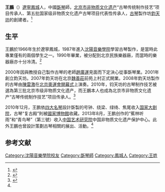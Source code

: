 '''王鵬'''（{{bd|1966年||}}）[[遼寧|遼寧]][[鳳城|鳳城]]人，中國[[斲琴|斲琴]]師，[[北京市非物质文化遗产|北京市非物质文化遗产]]“古琴传统制作技艺”项目传承人、第五批国家级非物质文化遗产古琴项目代表性传承人，[[古琴|古琴]]製作坊[[鈞天坊|鈞天坊]]的創建者。<ref>{{Cite web|url=http://culture.gmw.cn/2012-04/13/content_3961444.htm|title=王鹏：缘定古琴|accessdate=2014-07-08|work=|publisher=光明網|date=2012-04-13|deadurl=yes|archiveurl=https://web.archive.org/web/20140714183132/http://culture.gmw.cn/2012-04/13/content_3961444.htm|archivedate=2014-07-14}}</ref>

==生平==
王鵬於1966年生於遼寧鳳城，1987年進入[[沈陽音樂學院|沈陽音樂學院]]學習古琴製作，是當時此專業僅有的兩個學生之一。1990年畢業，被分配到北京民族樂器廠，而當時的樂器廠亦十分冷清。<ref name="夢工廠">{{Cite web|url=http://www.ccdy.cn/wenhuabao/yb/201401/t20140120_852944.htm|title=高山流水觅知音——斫琴师王鹏的古琴“梦工厂”|accessdate=2014-07-08|work=|publisher=中國文化傳媒網|date=2014-01-20|deadurl=yes|archiveurl=https://web.archive.org/web/20140714202259/http://www.ccdy.cn/wenhuabao/yb/201401/t20140120_852944.htm|archivedate=2014年7月14日|df=}}</ref>

2000年因與教授自己製作古琴的老師[[趙廣運|趙廣運]]見面而下定決心從事斲琴業。2001年創立鈞天坊。2007年鈞天坊在北京[[魏善莊|魏善莊]]前苑上村正式開業。2008年鈞天坊製作的古琴由[[陳雷激|陳雷激]]在[[2008年夏季奧林匹克運動會開幕式|北京奧運會開幕式]]上演奏。2010年，钧天坊的古琴制作技艺被選為第三批北京市级非物质文化遗产，而王鵬本人也成為北京市非物质文化遗产“古琴传统制作技艺”项目传承人。<ref>{{Cite web |url= http://news.xinhuanet.com/photo/2010-09/16/c_12577942.htm|title=奥运斫琴师王鹏和他的古琴梦想|accessdate=2014-07-08 |work= |publisher=新華網|date=2010-09-16}}</ref>

2010年12月，王鹏依[[四大名琴|四大名琴]]設計斲製的号钟、绕梁、绿绮、焦尾收入[[国家大剧院|国家大剧院]]，古琴“复古殿”則被[[中國國家博物館|國家博物館]]收藏。2013年8月，王鹏创作的“蕉林听雨”和“青鸟琴”（第三號）收入[[中国艺术研究院|中国艺术研究院]]中国非物质文化遗产保护中心。此外王鵬也曾設計策劃古琴相關的展出、活動。<ref name="夢工廠"/>

==参考文献==
{{reflist}}
{{第五批國家級非物質文化遺產古琴項目代表性傳承人}}
{{DEFAULTSORT:W}}
[[Category:沈陽音樂學院校友|Category:沈陽音樂學院校友]]
[[Category:斲琴師|Category:斲琴師]]
[[Category:鳳城人|Category:鳳城人]]
[[Category:王姓|Category:王姓]]